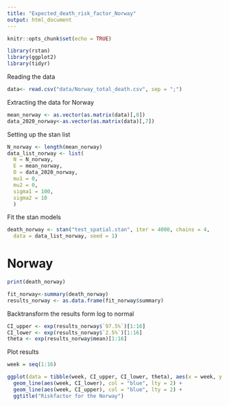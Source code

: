 ```yaml
---
title: "Expected_death_risk_factor_Norway"
output: html_document
---
```


```r
knitr::opts_chunk$set(echo = TRUE)
```

```r
library(rstan)
library(ggplot2)
library(tidyr)
```

Reading the data
```r
data<- read.csv("data/Norway_total_death.csv", sep = ";")
```

Extracting the data for Norway
```r
mean_norway <- as.vector(as.matrix(data)[,8])
data_2020_norway<-as.vector(as.matrix(data)[,7])
```

Setting up the stan list
```r
N_norway <- length(mean_norway)
data_list_norway <- list(
  N = N_norway, 
  E = mean_norway,
  O = data_2020_norway,
  mu1 = 0,
  mu2 = 0,
  sigma1 = 100,
  sigma2 = 10
  )
```


Fit the stan models
```r
death_norway <- stan("test_spatial.stan", iter = 4000, chains = 4,
  data = data_list_norway, seed = 1)

```

# Norway
```r
print(death_norway)

fit_norway<-summary(death_norway)
results_norway <- as.data.frame(fit_norway$summary)

```

Backtransform the results form log to normal
```r
CI_upper <- exp(results_norway$`97.5%`)[1:16]
CI_lower <- exp(results_norway$`2.5%`)[1:16]
theta <- exp(results_norway$mean)[1:16]

```

Plot results
```r
week = seq(1:16)

ggplot(data = tibble(week, CI_upper, CI_lower, theta), aes(x = week, y = theta)) + geom_point() + geom_line(lty = 2) +
  geom_line(aes(week, CI_lower), col = "blue", lty = 2) +
  geom_line(aes(week, CI_upper), col = "blue", lty = 2) + 
  ggtitle("Riskfactor for the Norway")

```




